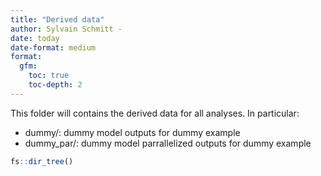 ```yaml
---
title: "Derived data"
author: Sylvain Schmitt -
date: today
date-format: medium
format: 
  gfm:
    toc: true
    toc-depth: 2
---
```


This folder will contains the derived data for all analyses. In particular:

-   dummy/: dummy model outputs for dummy example
-   dummy_par/: dummy model parrallelized outputs for dummy example

```r
fs::dir_tree()
```
